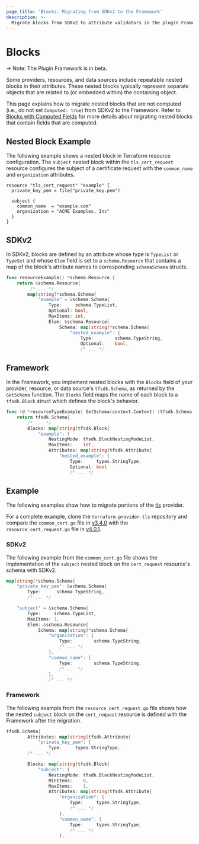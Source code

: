 ```yaml
---
page_title: 'Blocks: Migrating from SDKv2 to the Framework'
description: >-
  Migrate blocks from SDKv2 to attribute validators in the plugin Framework.
---
```


# Blocks

-> Note: The Plugin Framework is in beta.

Some providers, resources, and data sources include repeatable nested blocks in their attributes. These nested blocks
typically represent separate objects that are related to (or embedded within) the containing object.

This page explains how to migrate nested blocks that are not computed (i.e., do not set
`Computed: true`) from SDKv2 to the Framework. Refer to
[Blocks with Computed Fields](/terraform/plugin/framework/migrating/attributes-blocks/blocks-computed) for more details
about migrating nested blocks that contain fields that are computed.

## Nested Block Example

The following example shows a nested block in Terraform resource configuration. The `subject` nested
block within the `tls_cert_request` resource configures the subject of a certificate request with the `common_name` and
`organization` attributes.

```hcl
resource "tls_cert_request" "example" {
  private_key_pem = file("private_key.pem")

  subject {
    common_name  = "example.com"
    organization = "ACME Examples, Inc"
  }
}
```


## SDKv2

In SDKv2, blocks are defined by an attribute whose type is `TypeList` or `TypeSet` and whose `Elem` field is set to a
`schema.Resource` that contains a map of the block's attribute names to corresponding `schemaSchema` structs.

```go
func resourceExample() *schema.Resource {
    return &schema.Resource{
         /* ... */
        map[string]*schema.Schema{
            "example" = &schema.Schema{
                Type:     schema.TypeList,
                Optional: bool,
                MaxItems: int,
                Elem: &schema.Resource{
                    Schema: map[string]*schema.Schema{
                        "nested_example": {
                            Type:        schema.TypeString,
                            Optional:    bool,
                            /* ... */
```

## Framework

In the Framework, you implement nested blocks with the `Blocks` field of your provider, resource, or data source's
`tfsdk.Schema`, as returned by the `GetSchema` function. The `Blocks` field maps the name of each block to a
`tfsdk.Block` struct which defines the block's behavior.

```go
func (d *resourceTypeExample) GetSchema(context.Context) (tfsdk.Schema, diag.Diagnostics) {
    return tfsdk.Schema{
        /* ... */
        Blocks: map[string]tfsdk.Block{
            "example": {
                NestingMode: tfsdk.BlockNestingModeList,
                MaxItems:    int,
                Attributes: map[string]tfsdk.Attribute{
                    "nested_example": {
                        Type:     types.StringType,
                        Optional: bool
                        /* ... */
```


##  Example

The following examples show how to migrate portions of the [tls](https://github.com/hashicorp/terraform-provider-tls)
provider.

For a complete example, clone the
`terraform-provider-tls` repository and compare the `common_cert.go` file in
[v3.4.0](https://github.com/hashicorp/terraform-provider-tls/blob/v3.4.0/internal/provider/common_cert.go)
with the `resource_cert_request.go` file in
[v4.0.1](https://github.com/hashicorp/terraform-provider-tls/blob/v4.0.1/internal/provider/resource_cert_request.go).

### SDKv2

The following example from the `common_cert.go` file shows the implementation of the `subject` nested block on the
`cert_request` resource's schema with SDKv2.

```go
map[string]*schema.Schema{
    "private_key_pem": &schema.Schema{
        Type:      schema.TypeString,
        /* ... */

    "subject" = &schema.Schema{
        Type:     schema.TypeList,
        MaxItems: 1,
        Elem: &schema.Resource{
            Schema: map[string]*schema.Schema{
                "organization": {
                    Type:        schema.TypeString,
                    /* ... */
                },
                "common_name": {
                    Type:        schema.TypeString,
                    /* ... */
                },
                /* ... */
```

### Framework

The following example from the `resource_cert_request.go` file shows how the nested `subject` block on the
`cert_request` resource is defined with the Framework after the migration.

```go
tfsdk.Schema{
        Attributes: map[string]tfsdk.Attribute{
            "private_key_pem": {
                Type:     types.StringType,
        /* ... */

        Blocks: map[string]tfsdk.Block{
            "subject": {
                NestingMode: tfsdk.BlockNestingModeList,
                MinItems:    0,
                MaxItems:    1,
                Attributes: map[string]tfsdk.Attribute{
                    "organization": {
                        Type:     types.StringType,
                        /* ... */
                    },
                    "common_name": {
                        Type:     types.StringType,
                        /* ... */
                    },
```
